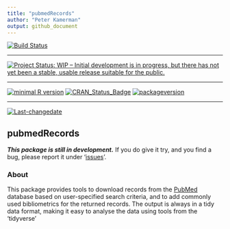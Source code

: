 ```yaml
---
title: "pubmedRecords"
author: "Peter Kamerman"
output: github_document
---
```

 
[![Build Status](https://travis-ci.org/search/search.svg?branch=master)](https://travis-ci.org/search/search)
 
---
 
[![Project Status: WIP – Initial development is in progress, but there has not yet been a stable, usable release suitable for the public.](http://www.repostatus.org/badges/latest/wip.svg)](http://www.repostatus.org/#wip)
 
---
 
[![minimal R version](https://img.shields.io/badge/R%3E%3D-3.3.1-6666ff.svg)](https://cran.r-project.org/)
[![CRAN_Status_Badge](http://www.r-pkg.org/badges/version/pubmedRecords)](https://cran.r-project.org/package=pubmedRecords)
[![packageversion](https://img.shields.io/badge/Package%20version-0.1.0-orange.svg?style=flat-square)](commits/master)
 
---
 
[![Last-changedate](https://img.shields.io/badge/last%20change-`r gsub('-', '--', Sys.Date())`-yellowgreen.svg)](/commits/master)

## pubmedRecords

_**This package is still in development.**_ If you do give it try, and you find a bug, please report it under '[issues](https://github.com/kamermanpr/pubmedrecords/issues)'.

### About
This package provides tools to download records from the [PubMed](https://www.ncbi.nlm.nih.gov/pubmed/) database based on user-specified search criteria, and to add commonly used bibliometrics for the returned records. The output is always in a tidy data format, making it easy to analyse the data using tools from the 'tidyverse'
